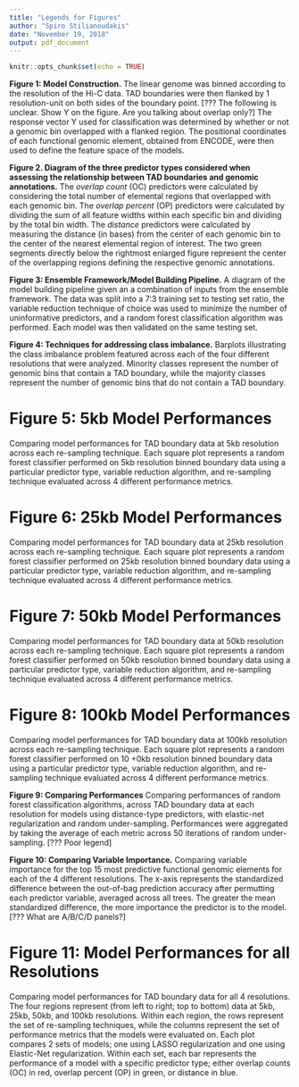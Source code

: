 ```yaml
---
title: "Legends for Figures"
author: "Spiro Stilianoudakis"
date: "November 19, 2018"
output: pdf_document
---
```


```r
knitr::opts_chunk$set(echo = TRUE)
```

**Figure 1: Model Construction.** The linear genome was binned according to the resolution of the Hi-C data. TAD boundaries were then flanked by 1 resolution-unit on both sides of the boundary point. [??? The following is unclear. Show Y on the figure. Are you talking about overlap only?] The response vector Y used for classification was determined by whether or not a genomic bin overlapped with a flanked region. The positional coordinates of each functional genomic element, obtained from ENCODE, were then used to define the feature space of the models.

**Figure 2. Diagram of the three predictor types considered when assessing the relationship between TAD boundaries and genomic annotations.** The _overlap count_ (OC) predictors were calculated by considering the total number of elemental regions that overlapped with each genomic bin. The _overlap percent_ (OP) predictors were calculated by dividing the sum of all feature widths within each specific bin and dividing by the total bin width. The _distance_ predictors were calculated by measuring the distance (in bases) from the center of each genomic bin to the center of the nearest elemental region of interest. The two green segments directly below the rightmost enlarged figure represent the center of the overlapping regions defining the respective genomic annotations.

**Figure 3: Ensemble Framework/Model Building Pipeline.** A diagram of the model building pipeline given an a combination of inputs from the ensemble framework. The data was split into a 7:3 training set to testing set ratio, the variable reduction technique of choice was used to minimize the number of uninformative predictors, and a random forest classification algorithm was performed. Each model was then validated on the same testing set. 

**Figure 4: Techniques for addressing class imbalance.** Barplots illustrating the class imbalance problem featured across each of the four different resolutions that were analyzed. Minority classes represent the number of genomic bins that contain a TAD boundary, while the majority classes represent the number of genomic bins that do not contain a TAD boundary. 

# Figure 5: 5kb Model Performances

Comparing model performances for TAD boundary data at 5kb resolution across each re-sampling technique. Each square plot represents a random forest classifier performed on 5kb resolution binned boundary data using a particular predictor type, variable reduction algorithm, and re-sampling technique evaluated across 4 different performance metrics.

# Figure 6: 25kb Model Performances

Comparing model performances for TAD boundary data at 25kb resolution across each re-sampling technique. Each square plot represents a random forest classifier performed on 25kb resolution binned boundary data using a particular predictor type, variable reduction algorithm, and re-sampling technique evaluated across 4 different performance metrics.

# Figure 7: 50kb Model Performances

Comparing model performances for TAD boundary data at 50kb resolution across each re-sampling technique. Each square plot represents a random forest classifier performed on 50kb resolution binned boundary data using a particular predictor type, variable reduction algorithm, and re-sampling technique evaluated across 4 different performance metrics.

# Figure 8: 100kb Model Performances

Comparing model performances for TAD boundary data at 100kb resolution across each re-sampling technique. Each square plot represents a random forest classifier performed on 10
+0kb resolution binned boundary data using a particular predictor type, variable reduction algorithm, and re-sampling technique evaluated across 4 different performance metrics.

**Figure 9: Comparing Performances** Comparing performances of random forest classification algorithms, across TAD boundary data at each resolution for models using distance-type predictors, with elastic-net regularization and random under-sampling. Performances were aggregated by taking the average of each metric across 50 iterations of random under-sampling. [??? Poor legend]

**Figure 10: Comparing Variable Importance.** Comparing variable importance for the top 15 most predictive functional genomic elements for each of the 4 different resolutions. The x-axis represents the standardized difference between the out-of-bag prediction accuracy after permutting each predictor variable, averaged across all trees. The greater the mean standardized difference, the more importance the predictor is to the model. [??? What are A/B/C/D panels?]

# Figure 11: Model Performances for all Resolutions

Comparing model performances for TAD boundary data for all 4 resolutions. The four regions represent (from left to right; top to bottom) data at 5kb, 25kb, 50kb, and 100kb resolutions. Within each region, the rows represent the set of re-sampling techniques, while the columns represent the set of performance metrics that the models were evaluated on. Each plot compares 2 sets of models; one using LASSO regularization and one using Elastic-Net regularization. Within each set, each bar represents the performance of a model with a specific predictor type; either overlap counts (OC) in red, overlap percent (OP) in green, or distance in blue. 





